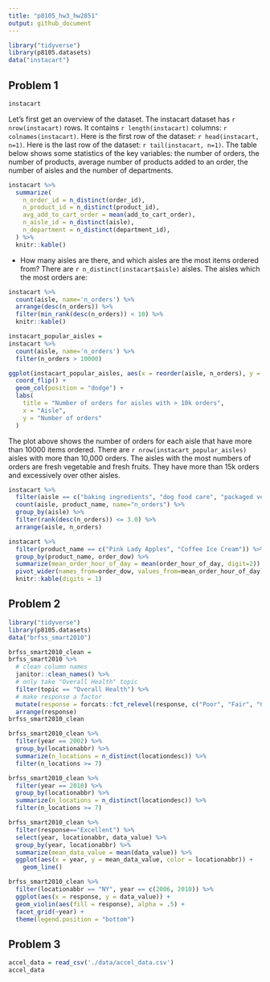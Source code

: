 ```yaml
---
title: "p8105_hw3_hw2851"
output: github_document
---
```


```r
library("tidyverse")
library(p8105.datasets)
data("instacart")
```

## Problem 1
```r
instacart
```

Let's first get an overview of the dataset. The instacart dataset has `r nrow(instacart)` rows. It contains `r length(instacart)` columns: `r colnames(instacart)`. Here is the first row of the dataset: `r head(instacart, n=1)`. Here is the last row of the dataset: `r tail(instacart, n=1)`. The table below shows some statistics of the key variables: the number of orders, the number of products, average number of products added to an order, the number of aisles and the number of departments.

```r
instacart %>%
  summarize(
    n_order_id = n_distinct(order_id),
    n_product_id = n_distinct(product_id),
    avg_add_to_cart_order = mean(add_to_cart_order),
    n_aisle_id = n_distinct(aisle),
    n_department = n_distinct(department_id),
  ) %>%
  knitr::kable()
```
* How many aisles are there, and which aisles are the most items ordered from?
There are `r n_distinct(instacart$aisle)` aisles. The aisles which the most orders are:
```r
instacart %>%
  count(aisle, name='n_orders') %>%
  arrange(desc(n_orders)) %>%
  filter(min_rank(desc(n_orders)) < 10) %>%
  knitr::kable()
```
```r
instacart_popular_aisles =
instacart %>%
  count(aisle, name='n_orders') %>%
  filter(n_orders > 10000)

ggplot(instacart_popular_aisles, aes(x = reorder(aisle, n_orders), y = n_orders)) +
  coord_flip() +
  geom_col(position = "dodge") +
  labs(
    title = "Number of orders for aisles with > 10k orders",
    x = "Aisle",
    y = "Number of orders"
  )
```
The plot above shows the number of orders for each aisle that have more than 10000 items ordered.
There are `r nrow(instacart_popular_aisles)` aisles with more than 10,000 orders. The aisles with the most numbers of orders are fresh vegetable and fresh fruits. They have more than 15k orders and excessively over other aisles.
```r
instacart %>%
  filter(aisle == c("baking ingredients", "dog food care", "packaged vegetables fruits")) %>%
  count(aisle, product_name, name="n_orders") %>%
  group_by(aisle) %>%
  filter(rank(desc(n_orders)) <= 3.0) %>%
  arrange(aisle, n_orders)
```
```r
instacart %>%
  filter(product_name == c("Pink Lady Apples", "Coffee Ice Cream")) %>%
  group_by(product_name, order_dow) %>%
  summarize(mean_order_hour_of_day = mean(order_hour_of_day, digit=2)) %>%
  pivot_wider(names_from=order_dow, values_from=mean_order_hour_of_day) %>%
  knitr::kable(digits = 1)
```
## Problem 2
```r
library("tidyverse")
library(p8105.datasets)
data("brfss_smart2010")
```

```r
brfss_smart2010_clean =
brfss_smart2010 %>%
  # clean column names
  janitor::clean_names() %>%
  # only take "Overall Health" topic
  filter(topic == "Overall Health") %>%
  # make response a factor
  mutate(response = forcats::fct_relevel(response, c("Poor", "Fair", "Good", "Very good", "Excellent"))) %>%
  arrange(response)
brfss_smart2010_clean
```

```r
brfss_smart2010_clean %>%
  filter(year == 2002) %>%
  group_by(locationabbr) %>%
  summarize(n_locations = n_distinct(locationdesc)) %>%
  filter(n_locations >= 7)
```

```r
brfss_smart2010_clean %>%
  filter(year == 2010) %>%
  group_by(locationabbr) %>%
  summarize(n_locations = n_distinct(locationdesc)) %>%
  filter(n_locations >= 7)
```

```r
brfss_smart2010_clean %>%
  filter(response=="Excellent") %>%
  select(year, locationabbr, data_value) %>%
  group_by(year, locationabbr) %>%
  summarize(mean_data_value = mean(data_value)) %>%
  ggplot(aes(x = year, y = mean_data_value, color = locationabbr)) +
    geom_line()
```

```r
brfss_smart2010_clean %>%
  filter(locationabbr == "NY", year == c(2006, 2010)) %>%
  ggplot(aes(x = response, y = data_value)) +
  geom_violin(aes(fill = response), alpha = .5) +
  facet_grid(~year) +
  theme(legend.position = "bottom")
```

## Problem 3
```r
accel_data = read_csv('./data/accel_data.csv')
accel_data
```